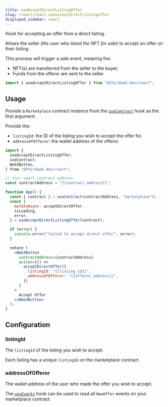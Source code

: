 ```yaml
---
title: useAcceptDirectListingOffer
slug: /react/react.useacceptdirectlistingoffer
displayed_sidebar: react
---
```



Hook for accepting an offer from a direct listing.

Allows the seller _(the user who listed the NFT for sale)_ to accept an offer on their listing.

This process will trigger a sale event, meaning the:

- NFT(s) are transferred from the seller to the buyer,
- Funds from the offeror are sent to the seller.

```jsx
import { useAcceptDirectListingOffer } from "@thirdweb-dev/react";
```

## Usage

Provide a `Marketplace` contract instance from the [`useContract`](/docs/react/react.usecontract) hook as the first argument.

Provide the:

- `listingId`: the ID of the listing you wish to accept the offer for.
- `addressOfOfferor`: the wallet address of the offeror.

```jsx
import {
  useAcceptDirectListingOffer,
  useContract,
  Web3Button,
} from "@thirdweb-dev/react";

// Your smart contract address
const contractAddress = "{{contract_address}}";

function App() {
  const { contract } = useContract(contractAddress, "marketplace");
  const {
    mutateAsync: acceptDirectOffer,
    isLoading,
    error,
  } = useAcceptDirectListingOffer(contract);

  if (error) {
    console.error("failed to accept direct offer", error);
  }

  return (
    <Web3Button
      contractAddress={contractAddress}
      action={() =>
        acceptDirectOffer({
          listingId: "{{listing_id}}",
          addressOfOfferor: "{{offeror_address}}",
        })
      }
    >
      Accept Offer
    </Web3Button>
  );
}
```

## Configuration

### listingId

The `listingId` of the listing you wish to accept.

Each listing has a unique `listingId` on the marketplace contract.

### addressOfOfferor

The wallet address of the user who made the offer you wish to accept.

The [`useEvents`](/docs/react/useevents) hook can be used to read all `NewOffer` events on your marketplace contract.

